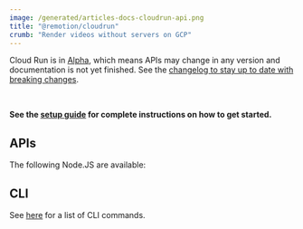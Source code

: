 ```yaml
---
image: /generated/articles-docs-cloudrun-api.png
title: "@remotion/cloudrun"
crumb: "Render videos without servers on GCP"
---
```


<ExperimentalBadge>
<p>Cloud Run is in <a href="/docs/cloudrun-alpha">Alpha</a>, which means APIs may change in any version and documentation is not yet finished. See the <a href="https://remotion.dev/changelog">changelog to stay up to date with breaking changes</a>.</p>
</ExperimentalBadge>


<Installation pkg="@remotion/cloudrun"/>
<br/>

**See the [setup guide](/docs/cloudrun/setup) for complete instructions on how to get started.**

## APIs

The following Node.JS are available:

<TableOfContents />

## CLI

See [here](/docs/cloudrun/cli) for a list of CLI commands.
